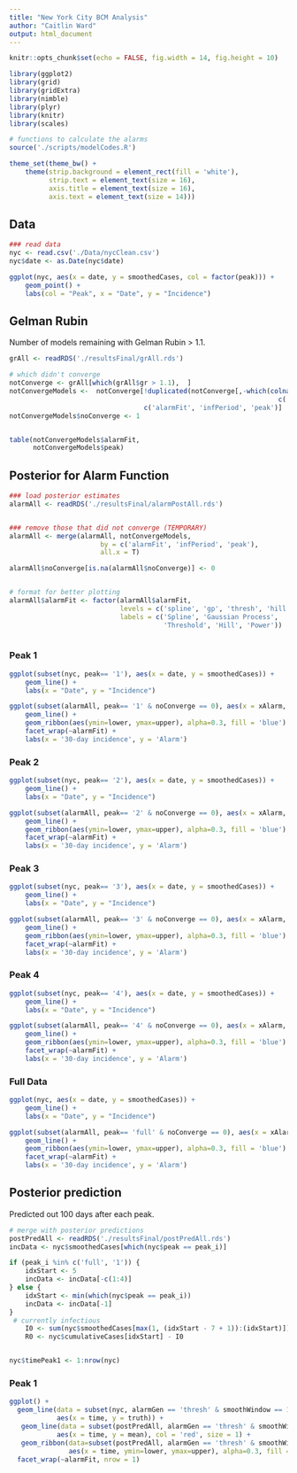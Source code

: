 ```yaml
---
title: "New York City BCM Analysis"
author: "Caitlin Ward"
output: html_document
---
```


```r
knitr::opts_chunk$set(echo = FALSE, fig.width = 14, fig.height = 10)

library(ggplot2)
library(grid)
library(gridExtra)
library(nimble)
library(plyr)
library(knitr)
library(scales)

# functions to calculate the alarms
source('./scripts/modelCodes.R')

theme_set(theme_bw() + 
    theme(strip.background = element_rect(fill = 'white'),
          strip.text = element_text(size = 16),
          axis.title = element_text(size = 16),
          axis.text = element_text(size = 14)))

```


## Data

```r
### read data
nyc <- read.csv('./Data/nycClean.csv')
nyc$date <- as.Date(nyc$date)

ggplot(nyc, aes(x = date, y = smoothedCases, col = factor(peak))) +
    geom_point() + 
    labs(col = "Peak", x = "Date", y = "Incidence")

```


## Gelman Rubin

Number of models remaining with Gelman Rubin > 1.1.

```r
grAll <- readRDS('./resultsFinal/grAll.rds')

# which didn't converge
notConverge <- grAll[which(grAll$gr > 1.1),  ]
notConvergeModels <-  notConverge[!duplicated(notConverge[,-which(colnames(notConverge) %in% 
                                                                    c('gr', 'grUpper', 'param'))]),
                                  c('alarmFit', 'infPeriod', 'peak')]
notConvergeModels$noConverge <- 1


table(notConvergeModels$alarmFit,
      notConvergeModels$peak)

```



## Posterior for Alarm Function

```r

### load posterior estimates
alarmAll <- readRDS('./resultsFinal/alarmPostAll.rds')


### remove those that did not converge (TEMPORARY)
alarmAll <- merge(alarmAll, notConvergeModels,
                       by = c('alarmFit', 'infPeriod', 'peak'),
                       all.x = T)

alarmAll$noConverge[is.na(alarmAll$noConverge)] <- 0


# format for better plotting
alarmAll$alarmFit <- factor(alarmAll$alarmFit,
                            levels = c('spline', 'gp', 'thresh', 'hill', 'power'),
                            labels = c('Spline', 'Gaussian Process', 
                                       'Threshold', 'Hill', 'Power'))



```

### Peak 1

```r
ggplot(subset(nyc, peak== '1'), aes(x = date, y = smoothedCases)) +
    geom_line() + 
    labs(x = "Date", y = "Incidence")

ggplot(subset(alarmAll, peak== '1' & noConverge == 0), aes(x = xAlarm, y = mean)) +  
    geom_line() +
    geom_ribbon(aes(ymin=lower, ymax=upper), alpha=0.3, fill = 'blue') +
    facet_wrap(~alarmFit) +
    labs(x = '30-day incidence', y = 'Alarm')
```


### Peak 2

```r
ggplot(subset(nyc, peak== '2'), aes(x = date, y = smoothedCases)) +
    geom_line() + 
    labs(x = "Date", y = "Incidence")

ggplot(subset(alarmAll, peak== '2' & noConverge == 0), aes(x = xAlarm, y = mean)) +  
    geom_line() +
    geom_ribbon(aes(ymin=lower, ymax=upper), alpha=0.3, fill = 'blue') +
    facet_wrap(~alarmFit) +
    labs(x = '30-day incidence', y = 'Alarm')
```


### Peak 3

```r
ggplot(subset(nyc, peak== '3'), aes(x = date, y = smoothedCases)) +
    geom_line() + 
    labs(x = "Date", y = "Incidence")

ggplot(subset(alarmAll, peak== '3' & noConverge == 0), aes(x = xAlarm, y = mean)) +  
    geom_line() +
    geom_ribbon(aes(ymin=lower, ymax=upper), alpha=0.3, fill = 'blue') +
    facet_wrap(~alarmFit) +
    labs(x = '30-day incidence', y = 'Alarm')
```



### Peak 4

```r
ggplot(subset(nyc, peak== '4'), aes(x = date, y = smoothedCases)) +
    geom_line() + 
    labs(x = "Date", y = "Incidence")

ggplot(subset(alarmAll, peak== '4' & noConverge == 0), aes(x = xAlarm, y = mean)) +  
    geom_line() +
    geom_ribbon(aes(ymin=lower, ymax=upper), alpha=0.3, fill = 'blue') +
    facet_wrap(~alarmFit) +
    labs(x = '30-day incidence', y = 'Alarm')
```

### Full Data

```r
ggplot(nyc, aes(x = date, y = smoothedCases)) +
    geom_line() + 
    labs(x = "Date", y = "Incidence")

ggplot(subset(alarmAll, peak== 'full' & noConverge == 0), aes(x = xAlarm, y = mean)) +  
    geom_line() +
    geom_ribbon(aes(ymin=lower, ymax=upper), alpha=0.3, fill = 'blue') +
    facet_wrap(~alarmFit) +
    labs(x = '30-day incidence', y = 'Alarm')
```



## Posterior prediction

Predicted out 100 days after each peak.

```r
# merge with posterior predictions
postPredAll <- readRDS('./resultsFinal/postPredAll.rds')
incData <- nyc$smoothedCases[which(nyc$peak == peak_i)]

if (peak_i %in% c('full', '1')) {
    idxStart <- 5
    incData <- incData[-c(1:4)]
} else {
    idxStart <- min(which(nyc$peak == peak_i))
    incData <- incData[-1]
}
 # currently infectious
    I0 <- sum(nyc$smoothedCases[max(1, (idxStart - 7 + 1)):(idxStart)])
    R0 <- nyc$cumulativeCases[idxStart] - I0


nyc$timePeak1 <- 1:nrow(nyc)
```

### Peak 1

```r
ggplot() +
  geom_line(data = subset(nyc, alarmGen == 'thresh' & smoothWindow == 14),
            aes(x = time, y = truth)) + 
   geom_line(data = subset(postPredAll, alarmGen == 'thresh' & smoothWindow == 14),
            aes(x = time, y = mean), col = 'red', size = 1) + 
   geom_ribbon(data=subset(postPredAll, alarmGen == 'thresh' & smoothWindow == 14),
               aes(x = time, ymin=lower, ymax=upper), alpha=0.3, fill = 'red') +
  facet_wrap(~alarmFit, nrow = 1)
```







